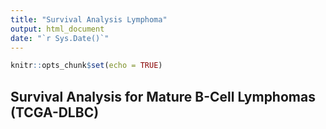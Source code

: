 ```yaml
---
title: "Survival Analysis Lymphoma"
output: html_document
date: "`r Sys.Date()`"
---
```


```r
knitr::opts_chunk$set(echo = TRUE)
```

## Survival Analysis for Mature B-Cell Lymphomas (TCGA-DLBC)


